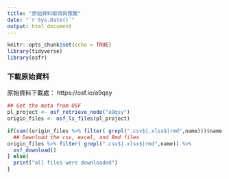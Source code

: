 ```yaml
---
title: "原始資料取得與預覽"
date: "`r Sys.Date()`"
output: html_document
---
```

  

```r
knitr::opts_chunk$set(echo = TRUE)
library(tidyverse)
library(osfr)
```


### 下載原始資料

原始資料下載處： https://osf.io/a9qsy


```r
## Get the meta from OSF
pl_project <- osf_retrieve_node("a9qsy")
origin_files <- osf_ls_files(pl_project)

if(sum((origin_files %>% filter( grepl(".csv$|.xlsx$|rmd",name)))$name %in% as.numeric(list.files(pattern = ".csv$|.xlsx$|rmd")))  != 7){
  ## Download the csv, excel, and Rmd files
origin_files %>% filter( grepl(".csv$|.xlsx$|rmd",name)) %>%
  osf_download()
} else{
  print("all files were downloaded")
}
```